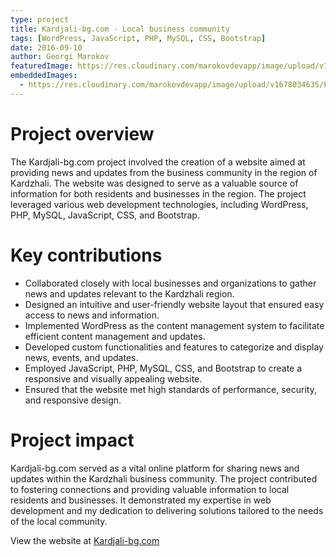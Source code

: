 ```yaml
---
type: project
title: Kardjali-bg.com - Local business community
tags: [WordPress, JavaScript, PHP, MySQL, CSS, Bootstrap]
date: 2016-09-10
author: Georgi Marokov
featuredImage: https://res.cloudinary.com/marokovdevapp/image/upload/v1678034635/Projects/kardjali-bg.com/Screenshot_2023-03-05_184333_b9wsb1.png
embeddedImages:
  - https://res.cloudinary.com/marokovdevapp/image/upload/v1678034635/Projects/kardjali-bg.com/screencapture-kardjali-bg-1512903773710_pqmm10.jpg
---
```


# Project overview

The Kardjali-bg.com project involved the creation of a website aimed at providing news and updates from the business
community in the region of Kardzhali. The website was designed to serve as a valuable source of information for both
residents and businesses in the region. The project leveraged various web development technologies, including WordPress,
PHP, MySQL, JavaScript, CSS, and Bootstrap.

# Key contributions

- Collaborated closely with local businesses and organizations to gather news and updates relevant to the Kardzhali
  region.
- Designed an intuitive and user-friendly website layout that ensured easy access to news and information.
- Implemented WordPress as the content management system to facilitate efficient content management and updates.
- Developed custom functionalities and features to categorize and display news, events, and updates.
- Employed JavaScript, PHP, MySQL, CSS, and Bootstrap to create a responsive and visually appealing website.
- Ensured that the website met high standards of performance, security, and responsive design.

# Project impact

Kardjali-bg.com served as a vital online platform for sharing news and updates within the Kardzhali business community.
The project contributed to fostering connections and providing valuable information to local residents and businesses.
It demonstrated my expertise in web development and my dedication to delivering solutions tailored to the needs of the
local community.

View the website at [Kardjali-bg.com](https://kardjali-bg.com/)

<GatsbyImage alt="Kardzhali-bg.com in app screenshot" image={props.embedded.image1} />
